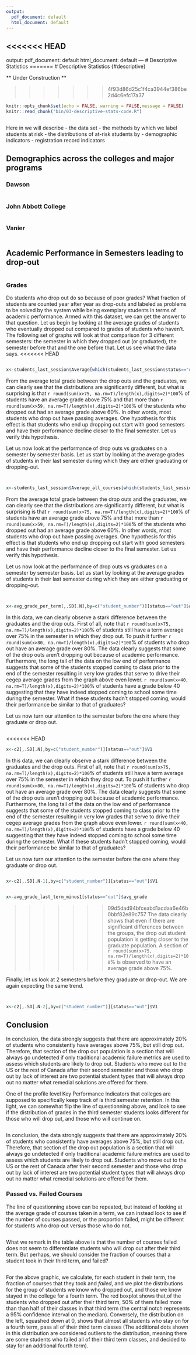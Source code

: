 ```yaml
---
output:
  pdf_document: default
  html_document: default
---
```

<<<<<<< HEAD
---
output:
  pdf_document: default
  html_document: default
---
# Descriptive Statistics
=======
# Descriptive Statistics {#descriptive}

** Under Construction **

>>>>>>> 4f93d86d25c1f4ca3944ef386be2d4c6efc17a37
```r
knitr::opts_chunk$set(echo = FALSE, warning = FALSE,message = FALSE)
knitr::read_chunk("bin/03-descriptive-stats-code.R")
```

```r
```

Here in we will describe
 - the data set
 - the methods by which we label students at risk
 - the distributions of at-risk students by 
     - demographic indicators
     - registration record indicators 

## Demographics across the colleges and major programs

### Dawson
```r
```

### John Abbott College
```r
```

### Vanier
```r
```

## Academic Performance in Semesters leading to drop-out
```r
```
### Grades 
Do students who drop out do so because of poor grades? What fraction of students are counted year after year as drop-outs and labeled as problems to be solved by the system while being exemplary students in terms of academic performance. Armed with this dataset, we can get the answer to that question. Let us begin by looking at the average grades of students who eventually dropped out compared to grades of students who haven't. The following set of graphs will look at that comparison for 3 different semesters: the semester in which they dropped out (or graduated), the semester before that and the one before that. Let us see what the data says.
<<<<<<< HEAD

```r
```

```r
x<-students_last_session$Average[which(students_last_session$status=="out")]
```
From the average total grade between the drop outs and the graduates, we can clearly see that the distributions are significantly different, but what is surprising is that `r round(sum(x>75, na.rm=T)/length(x),digits=2)*100`% of students have an average grade above 75% and that more than `r round(sum(x>59, na.rm=T)/length(x),digits=2)*100`% of the students who dropped out had an average grade above 60%. In other words, most students who drop out have passing averages. One hypothesis for this effect is that students who end up dropping out start with good semesters and have their performance decline closer to the final semester. Let us verify this hypothesis. 

Let us now look at the performance of drop outs vs graduates on a semester by semester basis. Let us start by looking at the average grades of students in their last semester during which they are either graduating or dropping-out. 
```r
```

```r
```

```r
x<-students_last_session$Average_all_courses[which(students_last_session$status=="out")]
```
From the average total grade between the drop outs and the graduates, we can clearly see that the distributions are significantly different, but what is surprising is that `r round(sum(x>75, na.rm=T)/length(x),digits=2)*100`% of students have an average grade above 75% and that more than `r round(sum(x>59, na.rm=T)/length(x),digits=2)*100`% of the students who dropped out had an average grade above 60%. In other words, most students who drop out have passing averages. One hypothesis for this effect is that students who end up dropping out start with good semesters and have their performance decline closer to the final semester. Let us verify this hypothesis. 

Let us now look at the performance of drop outs vs graduates on a semester by semester basis. Let us start by looking at the average grades of students in their last semester during which they are either graduating or dropping-out.  

```r
```

```r
```

```r
x<-avg_grade_per_term[,.SD[.N],by=c("student_number")][status=="out"]$avg_grade
```

In this data, we can clearly observe a stark difference between the graduates and the drop outs. First of all, note that `r round(sum(x>75, na.rm=T)/length(x),digits=2)*100`% of students still have a term average over 75% in the semester in which they drop out. To push it further `r round(sum(x>80, na.rm=T)/length(x),digits=2)*100`% of students who drop out have an average grade over 80%. The data clearly suggests that some of the drop outs aren't dropping out because of academic performance. Furthermore, the long tail of the data on the low end of performance suggests that some of the students stopped coming to class prior to the end of the semester resulting in very low grades that serve to drive their cegep average grades from the graph above even lower. `r round(sum(x<40, na.rm=T)/length(x),digits=2)*100`% of students have a grade below 40 suggesting that they have indeed stopped coming to school some time during the semester. What if these students hadn't stopped coming, would their performance be similar to that of graduates? 

Let us now turn our attention to the semester before the one where they graduate or drop out.

```r
```
<<<<<<< HEAD
```r
x<-c2[,.SD[.N],by=c("student_number")][status=="out"]$V1
```

In this data, we can clearly observe a stark difference between the graduates and the drop outs. First of all, note that `r round(sum(x>75, na.rm=T)/length(x),digits=2)*100`% of students still have a term average over 75% in the semester in which they drop out. To push it further `r round(sum(x>80, na.rm=T)/length(x),digits=2)*100`% of students who drop out have an average grade over 80%. The data clearly suggests that some of the drop outs aren't dropping out because of academic performance. Furthermore, the long tail of the data on the low end of performance suggests that some of the students stopped coming to class prior to the end of the semester resulting in very low grades that serve to drive their cegep average grades from the graph above even lower. `r round(sum(x<40, na.rm=T)/length(x),digits=2)*100`% of students have a grade below 40 suggesting that they have indeed stopped coming to school some time during the semester. What if these students hadn't stopped coming, would their performance be similar to that of graduates? 

Let us now turn our attention to the semester before the one where they graduate or drop out. 
```r
```
```r
x<-c2[,.SD[.N-1],by=c("student_number")][status=="out"]$V1
```


```r
```

```r
x<-avg_grade_last_term_minus1[status=="out"]$avg_grade
```
>>>>>>> 09d5dad94bfceabd1acdaa6e46b0bbf82e89c757
The data clearly shows that even if there are significant differences between the groups, the drop out student population is getting closer to the graduate population. A section of `r round(sum(x>75, na.rm=T)/length(x),digits=2)*100`% is observed to have an average grade above 75%.

Finally, let us look at 2 semesters before they graduate or drop-out. We are again expecting the same trend.

```r
```

```r
```
```r
x<-c2[,.SD[.N-2],by=c("student_number")][status=="out"]$V1
```
## Conclusion

In conclusion, the data strongly suggests that there are approximately 20% of students who consistently have averages above 75%, but still drop out. Therefore, that section of the drop out population is a section that will always go undetected if only traditional academic failure metrics are used to assess which students are likely to drop out. Students who move out to the US or the rest of Canada after their second semester and those who drop out by lack of interest are two potential student types that will always drop out no matter what remedial solutions are offered for them. 

One of the profile level Key Performance Indicators that colleges are supposed to specifically keep track of is third semester retention. In this light, we can somewhat flip the line of questionning above, and look to see if the distribution of grades in the third semester students looks different for those who will drop out, and those who will continue on. 

```r
```


In conclusion, the data strongly suggests that there are approximately 20% of students who consistently have averages above 75%, but still drop out. Therefore, that section of the drop out population is a section that will always go undetected if only traditional academic failure metrics are used to assess which students are likely to drop out. Students who move out to the US or the rest of Canada after their second semester and those who drop out by lack of interest are two potential student types that will always drop out no matter what remedial solutions are offered for them. 

### Passed vs. Failed Courses
The line of questionning above can be repeated, but instead of looking at the average grade of courses taken in a term, we can instead look to see if the number of courses passed, or the proportion failed, might be different for students who drop out versus those who do not. 

```r
```

What we remark in the table above is that the number of courses failed does not seem to differentiate students who will drop out after their third term. But perhaps, we should consider the fraction of courses that a student took in their third term, and failed?

```r
```

For the above graphic, we calculate, for each student in their term, the fraction of courses that they took and _failed_, and we plot the distributions for the group of students we know who dropped out, and those we know stayed in the college for a fourth term. The red boxplot shows that,of the students who dropped out after their third term, 50% of them failed more than than half of their classes in that third term (the central notch represents a 95% confidence interval on the median). Conversely, the distribution on the left, squashed down at 0, shows that almost all students who stay on for a fourth term, pass all of their third term classes (The additional dots shown in this distribution are considered outliers to the distribution, meaning there are some students who failed all of their third term classes, and decided to stay for an additional fourth term).


